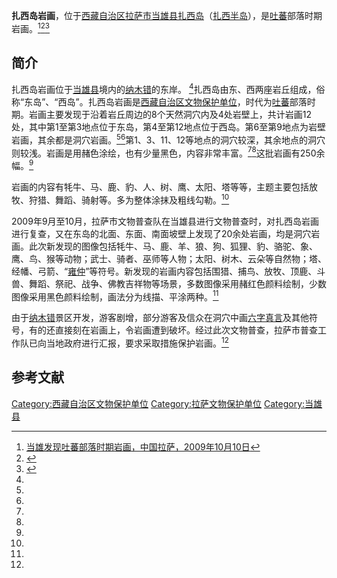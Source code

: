 '''扎西岛岩画'''，位于[[西藏自治区|西藏自治区]][[拉萨市|拉萨市]][[当雄县|当雄县]][[扎西半岛|扎西岛]]（[[扎西半岛|扎西半岛]]），是[[吐蕃|吐蕃]]部落时期岩画。<ref name=zgls>[http://www.lasa.gov.cn/Item/11147.aspx 当雄发现吐蕃部落时期岩画，中国拉萨，2009年10月10日]{{dead link|date=2017年12月 |bot=InternetArchiveBot |fix-attempted=yes }}</ref><ref name=xzms>{{Cite web |url=http://www.tibet.cn/periodical/xzms/2003/03/200503/t20050330_20885.html |title=郭阿利，扎西岛古代洞穴岩壁画，西藏民俗2003年第三期 |accessdate=2013-09-19 |archive-date=2016-03-04 |archive-url=https://web.archive.org/web/20160304120505/http://www.tibet.cn/periodical/xzms/2003/03/200503/t20050330_20885.html |dead-url=no }}</ref><ref name=guxiang>{{Cite web |url=http://www.guxiang.com/painting/shiqian/yanhua2.htm |title=中国岩画点总目，故乡，于2013-09-19查阅 |accessdate=2013-09-19 |archive-date=2007-09-27 |archive-url=https://web.archive.org/web/20070927032655/http://www.guxiang.com/painting/shiqian/yanhua2.htm |dead-url=yes }}</ref>

==简介==
扎西岛岩画位于[[当雄县|当雄县]]境内的[[纳木错|纳木错]]的东岸。 <ref name=guxiang/>扎西岛由东、西两座岩丘组成，俗称“东岛”、“西岛”。扎西岛岩画是[[西藏自治区文物保护单位|西藏自治区文物保护单位]]，时代为[[吐蕃|吐蕃]]部落时期。岩画主要发现于沿着岩丘周边的8个天然洞穴内及4处岩壁上，共计岩画12处，其中第1至第3地点位于东岛，第4至第12地点位于西岛。第6至第9地点为岩壁岩画，其余都是洞穴岩画。<ref name=zgls/><ref name=guxiang/>第1、3、11、12等地点的洞穴较深，其余地点的洞穴则较浅。岩画是用赭色涂绘，也有少量黑色，内容非常丰富。<ref name=guxiang/><ref name=xzms/>这批岩画有250余幅。<ref name=xzms/>

岩画的内容有牦牛、马、鹿、豹、人、树、鹰、太阳、塔等等，主题主要包括放牧、狩猎、舞蹈、骑射等。多为整体涂抹及粗线勾勒。<ref name=xzms/>

2009年9月至10月，拉萨市文物普查队在当雄县进行文物普查时，对扎西岛岩画进行复查，又在东岛的北面、东面、南面坡壁上发现了20余处岩画，均是洞穴岩画。此次新发现的图像包括牦牛、马、鹿、羊、狼、狗、狐狸、豹、骆驼、象、鹰、鸟、猴等动物；武士、骑者、巫师等人物；太阳、树木、云朵等自然物；塔、经幡、弓箭、“[[雍仲|雍仲]]”等符号。新发现的岩画内容包括围猎、捕鸟、放牧、顶鹿、斗兽、舞蹈、祭祀、战争、佛教吉祥物等场景，多数图像采用赭红色颜料绘制，少数图像采用黑色颜料绘制，画法分为线描、平涂两种。<ref name=zgls/>

由于[[纳木错|纳木错]]景区开发，游客剧增，部分游客及信众在洞穴中画[[六字真言|六字真言]]及其他符号，有的还直接刻在岩画上，令岩画遭到破坏。经过此次文物普查，拉萨市普查工作队已向当地政府进行汇报，要求采取措施保护岩画。<ref name=zgls/>

==参考文献==
{{reflist}}

{{拉萨地标}}
[[Category:西藏自治区文物保护单位|Category:西藏自治区文物保护单位]]
[[Category:拉萨文物保护单位|Category:拉萨文物保护单位]]
[[Category:当雄县|Category:当雄县]]
